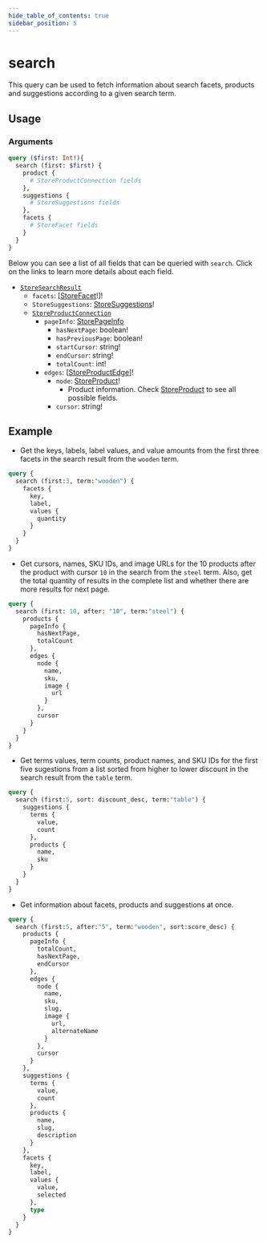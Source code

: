 ```yaml
---
hide_table_of_contents: true
sidebar_position: 5
---
```



# search

This query can be used to fetch information about search facets, products and suggestions according to a given search term.

## Usage

<div className="lg:grid grid-cols-2 gap-20 pt-5">

<div>

<h3 className="mb-4">Arguments</h3>

<PropsComponent
      name="first"
      type="Int"
      description="	Number of items that should return from the complete result list."
      required="true"
    />

<PropsComponent
      name="after"
      type="String"
      description="Pagination argument, indicating the cursor corresponding to the item after which the results should be fetched."
    />

<PropsComponent
      name="sort"
      type="StoreSort"
      description="Search result sorting mode, where <code>StoreSort</code> is an Enum with one of the possible values: <code>price_desc, price_asc, orders_desc, name_desc, name_asc, release_desc, discount_desc and score_desc<code/>."
    />

<PropsComponent
      name="term"
      type="String"
      description="Search term."
    />

<PropsComponent
      name="selectedFacets"
      type="IStoreSelectedFacet"
      description="Array of search facets (<code>IStoreSelectedFacet</code>), each with key and value."
    />

</div>
<div>

<Tabs>
  <TabItem value="query" label="Query" default>

```graphql
query ($first: Int!){
  search (first: $first) {
    product {
      # StoreProductConnection fields
    },
    suggestions {
      # StoreSuggestions fields
    },
    facets {
      # StoreFacet fields
    }
  }
}
```


</TabItem>

<TabItem value="response" label="Response">

Below you can see a list of all fields that can be queried with `search`. Click on the links to learn more details about each field.

<ul>
  <li><a href="/reference/api/objects#storesearchresult"><code>StoreSearchResult</code></a>
    <ul>
      <li><code>facets</code>: [<a href="/reference/api/objects/#storefacet">StoreFacet</a>!]!</li>
      <li><code>StoreSuggestions</code>: <a href="/reference/api/objects/#storesuggestions">StoreSuggestions</a>!</li>
      <li><a href="/reference/api/objects#storeproductconnection"><code>StoreProductConnection</code></a>
        <ul>
        <li><code>pageInfo</code>: <a href="/reference/api/objects/#storepageinfo">StorePageInfo</a>
          <ul>
          <li><code>hasNextPage</code>: boolean!</li>
          <li><code>hasPreviousPage</code>: boolean!</li>
          <li><code>startCursor</code>: string!</li>
          <li><code>endCursor</code>: string!</li>
          <li><code>totalCount</code>: int!</li>
          </ul>
        </li>
        <li><code>edges</code>: [<a href="/reference/api/objects/#storeproductedge">StoreProductEdge</a>]!
          <ul>
          <li><code>node</code>: <a href="/reference/api/objects/#storeproduct">StoreProduct</a>!
            <ul>
            <li>Product information. Check <a href="/reference/api/objects/#storeproduct">StoreProduct</a> to see all possible fields.</li>
            </ul>
          </li>
          <li><code>cursor</code>: string!</li>
          </ul>
        </li>
        </ul>
      </li>
    </ul>
  </li>
</ul>

</TabItem>
</Tabs>

</div>
</div>



## Example

- Get the keys, labels, label values, and value amounts from the first three facets in the search result from the `wooden` term.

```graphql
query {
  search (first:3, term:"wooden") {
    facets {
      key,
      label,
      values {
        quantity
      }
    }
  }
}
```

- Get cursors, names, SKU IDs, and image URLs for the 10 products after the product with cursor `10` in the search from the `steel` term. Also, get the total quantity of results in the complete list and whether there are more results for next page.

```graphql
query {
  search (first: 10, after: "10", term:"steel") {
    products {
      pageInfo {
        hasNextPage,
        totalCount
      },
      edges {
        node {
          name,
          sku,
          image {
            url
          }
        },
        cursor
      }
    }
  }
}
```

- Get terms values, term counts, product names, and SKU IDs for the first five sugestions from a list sorted from higher to lower discount in the search result from the `table` term.

```graphql
query {
  search (first:5, sort: discount_desc, term:"table") {
    suggestions {
      terms {
        value,
        count
      },
      products {
        name,
        sku
      }
    }
  }
}
```

- Get information about facets, products and suggestions at once.

```graphql
query {
  search (first:5, after:"5", term:"wooden", sort:score_desc) {
    products {
      pageInfo {
        totalCount,
        hasNextPage,
        endCursor
      },
      edges {
        node {
          name,
          sku,
          slug,
          image {
            url,
            alternateName
          }
        },
        cursor
      }
    },
    suggestions {
      terms {
        value,
        count
      },
      products {
        name,
        slug,
        description
      }
    },
    facets {
      key,
      label,
      values {
        value,
        selected
      },
      type
    }
  }
}
```

